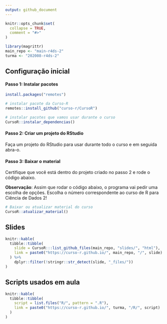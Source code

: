 ```yaml
---
output: github_document
---
```


<!-- README.md is generated from README.Rmd. Please edit that file -->

```r
knitr::opts_chunk$set(
  collapse = TRUE,
  comment = "#>"
)

library(magrittr)
main_repo <- "main-r4ds-2"
turma <- "202008-r4ds-2"
```

## Configuração inicial

#### Passo 1: Instalar pacotes

```r
install.packages("remotes")

# instalar pacote da Curso-R
remotes::install_github("curso-r/CursoR")

# instalar pacotes que vamos usar durante o curso
CursoR::instalar_dependencias()
```

#### Passo 2: Criar um projeto do RStudio

Faça um projeto do RStudio para usar durante todo o curso e em seguida abra-o.

#### Passo 3: Baixar o material

Certifique que você está dentro do projeto criado no passo 2 e rode o código abaixo.

**Observação**: Assim que rodar o código abaixo, o programa vai pedir uma escolha de opções. Escolha o número correspondente ao curso de R para Ciência de Dados 2!

```r
# Baixar ou atualizar material do curso
CursoR::atualizar_material()
```

## Slides

```r
knitr::kable(
  tibble::tibble(
    slide = CursoR:::list_github_files(main_repo, "slides/", "html"),
    link = paste0("https://curso-r.github.io/", main_repo, "/", slide)
  ) %>% 
    dplyr::filter(!stringr::str_detect(slide, "_files/"))
)
```

## Scripts usados em aula

```r
knitr::kable(
  tibble::tibble(
    script = list.files("R/", pattern = ".R"),
    link = paste0("https://curso-r.github.io/", turma, "/R/", script)
  )
)
```


